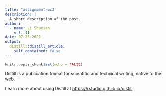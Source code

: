 ```yaml
---
title: "assignment-mc3"
description: |
  A short description of the post.
author:
  - name: Li Shuxian
    url: {}
date: 07-25-2021
output:
  distill::distill_article:
    self_contained: false
---
```



```r
knitr::opts_chunk$set(echo = FALSE)
```

Distill is a publication format for scientific and technical writing, native to the web.

Learn more about using Distill at <https://rstudio.github.io/distill>.


